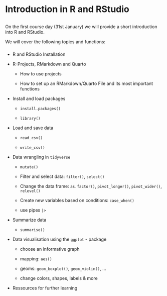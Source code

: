 # Introduction in R and RStudio {.unnumbered}

## 

On the first course day (31st January) we will provide a short introduction into R and RStudio.

We will cover the following topics and functions:

###  

-   R and RStudio Installation

-   R-Projects, RMarkdown and Quarto

    -   How to use projects

    -   How to set up an RMarkdown/Quarto File and its most important functions

-   Install and load packages

    -   `install.packages()`

    -   `library()`

-   Load and save data

    -   `read_csv()`

    -   `write_csv()`

-   Data wrangling in `tidyverse`

    -   `mutate()`

    -   Filter and select data: `filter()`, `select()`

    -   Change the data frame: `as.factor()`, `pivot_longer()`, `pivot_wider()`, `relevel()`

    -   Create new variables based on conditions: `case_when()`

    -   use pipes `|>`

-   Summarize data

    -   `summarise()`

-   Data visualisation using the `ggplot` - package

    -   choose an informative graph

    -   mapping: `aes()`

    -   geoms: `geom_boxplot()`, `geom_violin()`, ...

    -   change colors, shapes, labels & more

-   Ressources for further learning
